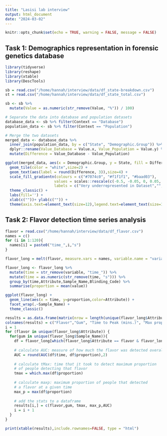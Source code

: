 ```yaml
---
title: "Lasisi lab interview"
output: html_document
date: "2024-03-02"
---
```


```r
knitr::opts_chunk$set(echo = TRUE, warning = FALSE, message = FALSE)
```

## Task 1: Demographics representation in forensic genetics database
```r
library(tidyverse)
library(reshape)
library(xtable)
library(DescTools)
```


```r
sb = read.csv("/home/hannah/interview/data/df_state-breakdown.csv")
st = read.csv("/home/hannah/interview/data/df_state_total.csv")

sb <- sb %>%
  mutate(Value = as.numeric(str_remove(Value, "%")) / 100)

# Separate the data into database and population datasets
database_data <- sb %>% filter(Context == "Database")
population_data <- sb %>% filter(Context == "Population")

# Merge the two datasets
merged_data <- database_data %>%
  inner_join(population_data, by = c("State", "Demographic.Group")) %>%
  dplyr::rename(Value_Database = Value.x, Value_Population = Value.y) %>%
  mutate(Difference = Value_Database - Value_Population)

```

```r
ggplot(merged_data, aes(x = Demographic.Group, y = State, fill = Difference)) +
  geom_tile(color = "white",size=2) + 
  geom_text(aes(label = round(Difference, 3)),size=4) +
  scale_fill_gradientn(colours = c("#7074c0", "#f1f1f1", "#baad03"),
                      values = scales::rescale(c(-0.5, -0.05, 0, 0.05, 0.5)),
                      labels = c("Very underrepresented in Dataset","","Equally represented","","Very overrepresented in Dataset")) +
  theme_classic() +
  labs(fill='') +
  xlab(c(""))+ ylab(c("")) +
  theme(axis.text=element_text(size=12),legend.text=element_text(size=12))
```

## Task 2: Flavor detection time series analysis

```r
flavor = read.csv("/home/hannah/interview/data/df_flavor.csv")
names = c()
for (i in 1:120){
  names[i] = paste0("time_",i,"s")
}

flavor_long = melt(flavor, measure.vars = names, variable.name = "variable_names" , value.name = "value")

flavor_long <- flavor_long %>%
  mutate(time = str_remove(variable, "time_")) %>%
  mutate(time = as.numeric(str_remove(time, "s"))) %>% 
  group_by(time,Attribute,Sample_Name,Blinding_Code) %>% 
  summarise(proportion = mean(value))

ggplot(flavor_long) + 
  geom_line(aes(x = time, y=proportion,color=Attribute)) + 
  facet_wrap(.~Sample_Name) +
  theme_classic()

results = as.data.frame(matrix(nrow = length(unique(flavor_long$Attribute)),ncol = 5))
colnames(results) = c("Flavor","Gum", "Time to Peak (mins.)", "Max proportion","AUC")
i = 1
for (flavor in unique(flavor_long$Attribute)) {
  for(gum in unique(flavor_long$Sample_Name)){
    df = flavor_long[which(flavor_long$Attribute == flavor & flavor_long$Sample_Name == gum),]
    
    # calculate AUC: measure of how much the flavor was detected overall
    AUC = round(AUC(df$time, df$proportion),2)
    
    # calculate tMax: time that it took to detect maximum proportion
    # of people detecting that flavor
    tmax = which.max(df$proportion)
    
    # calculate maxp: maximum proportion of people that detected
    # a flavor at a given time
    max_p = max(df$proportion)
    
    # add the stats to a dataframe
    results[i,] = c(flavor,gum, tmax, max_p,AUC)
    i = i + 1
  }
}
```

```r
print(xtable(results),include.rownames=FALSE, type = "html")
```





